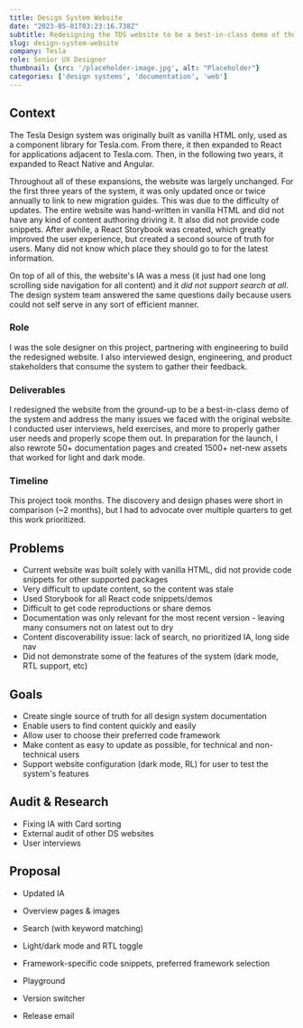 ```yaml
---
title: Design System Website
date: "2023-05-01T03:23:16.738Z"
subtitle: Redesigning the TDS website to be a best-in-class demo of the system
slug: design-system-website
company: Tesla
role: Senior UX Designer
thumbnail: {src: '/placeholder-image.jpg', alt: "Placeholder"}
categories: ['design systems', 'documentation', 'web']
---
```


## Context

The Tesla Design system was originally built as vanilla HTML only, used as a component library for Tesla.com. From there, it then expanded to React for applications adjacent to Tesla.com. Then, in the following two years, it expanded to React Native and Angular.

Throughout all of these expansions, the website was largely unchanged. For the first three years of the system, it was only updated once or twice annually to link to new migration guides. This was due to the difficulty of updates. The entire website was hand-written in vanilla HTML and did not have any kind of content authoring driving it. It also did not provide code snippets. After awhile, a React Storybook was created, which greatly improved the user experience, but created a second source of truth for users. Many did not know which place they should go to for the latest information.

On top of all of this, the website's IA was a mess (it just had one long scrolling side navigation for all content) and it *did not support search at all*. The design system team answered the same questions daily because users could not self serve in any sort of efficient manner.

### Role

I was the sole designer on this project, partnering with engineering to build the redesigned website. I also interviewed design, engineering, and product stakeholders that consume the system to gather their feedback.

### Deliverables

I redesigned the website from the ground-up to be a best-in-class demo of the system and address the many issues we faced with the original website. I conducted user interviews, held exercises, and more to properly gather user needs and properly scope them out. In preparation for the launch, I also rewrote 50+ documentation pages and created 1500+ net-new assets that worked for light and dark mode.

### Timeline

This project took months. The discovery and design phases were short in comparison (~2 months), but I had to advocate over multiple quarters to get this work prioritized.

## Problems

- Current website was built solely with vanilla HTML, did not provide code snippets for other supported packages
- Very difficult to update content, so the content was stale
- Used Storybook for all React code snippets/demos
- Difficult to get code reproductions or share demos
- Documentation was only relevant for the most recent version - leaving many consumers not on latest out to dry
- Content discoverability issue: lack of search, no prioritized IA, long side nav
- Did not demonstrate some of the features of the system (dark mode, RTL support, etc)

## Goals

- Create single source of truth for all design system documentation
- Enable users to find content quickly and easily
- Allow user to choose their preferred code framework
- Make content as easy to update as possible, for technical and non-technical users
- Support website configuration (dark mode, RL)  for user to test the system's features

## Audit & Research

- Fixing IA with Card sorting
- External audit of other DS websites
- User interviews

## Proposal

- Updated IA
- Overview pages & images
- Search (with keyword matching)
- Light/dark mode and RTL toggle
- Framework-specific code snippets, preferred framework selection
- Playground
- Version switcher



- Release email